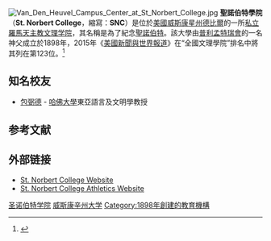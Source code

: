 {{Distinguish2|澳大利亞珀斯的[[聖諾伯特學院_(珀斯)|同名高中]]}}
{{Infobox university
|image = St Norbert College viewed from the corner of Treasure Rd and Centre St.jpg
|logo = 
|name = 圣诺伯特学院<br>St. Norbert College
|established = 1898
|type =[[私立大學|私立]][[美國文理學院|文理學院]]
|affiliation = [[羅馬天主教|羅馬天主教]][[普利孟特瑞會|普利孟特瑞會]]
|president = Thomas Kunkel
|motto = ''Docere Verbo et Exemplo''（ To teach by word and example）
|endowment = US $8510萬
|city = [[德比爾|德比爾]]
|state=[[威斯康星州|威斯康星州]]
|country={{USA}}
|undergrad = 2,160
|postgrad = 62
|faculty = 109（全職）；70（兼職）
|campus = 郊區，{{convert|93|acre|ha}}
|colors = 綠色和金色
|nickname = Green Knights
|athletics = [[NCAA|NCAA]] Division III – [[Midwest_Conference|Midwest Conference]]
|affiliations = [[Association_of_Catholic_Colleges_and_Universities|ACCU]]<ref>[http://www.accunet.org/files/public/~ACCU%20Members%20List(1).pdf ACCU Member Institutions] {{webarchive|url=https://web.archive.org/web/20140714191013/http://www.accunet.org/files/public/~ACCU%20Members%20List%281%29.pdf |date=2014-07-14 }}</ref><br>[[Wisconsin_Association_of_Independent_Colleges_and_Universities|WAICU]]<br>[[Council_of_Independent_Colleges|CIC]]
|website= http://www.snc.edu/
}}
[[File:Van_Den_Heuvel_Campus_Center_at_St_Norbert_College.jpg|thumb]]
'''聖諾伯特學院'''（'''St. Norbert College'''，縮寫：'''SNC'''）是位於[[美國|美國]][[威斯康星州|威斯康星州]][[德比爾|德比爾]]的一所[[私立大学|私立]][[羅馬天主教|羅馬天主教]][[美国文理学院|文理学院]]，其名稱是為了紀念[[聖諾伯特|聖諾伯特]]。該大學由[[普利孟特瑞會|普利孟特瑞會]]的一名神父成立於1898年，2015年《[[美國新聞與世界報道|美國新聞與世界報道]]》在“全國文理學院”排名中將其列在第123位。<ref>{{cite web|title=St. Norbert College|url=http://colleges.usnews.rankingsandreviews.com/best-colleges/st-norbert-college-3892|publisher=U.S. News and World Report|accessdate=2015-03-08|archive-date=2017-02-20|archive-url=https://web.archive.org/web/20170220025528/http://colleges.usnews.rankingsandreviews.com/best-colleges/st-norbert-college-3892|dead-url=no}}</ref>

==知名校友==
*[[包弼德|包弼德]] - [[哈佛大學|哈佛大學]]東亞語言及文明學教授

==参考文献==
{{Reflist}}

==外部链接==
{{Commons category|St. Norbert College}}
* [http://www.snc.edu/ St. Norbert College Website] {{Wayback|url=http://www.snc.edu/ |date=20210506230512 }}
* [http://www.snc.edu/athletics/ St. Norbert College Athletics Website] {{Wayback|url=http://www.snc.edu/athletics/ |date=20201108045515 }}

{{威斯康星州的學院和大學}}
[[Category:圣诺伯特学院|]]
[[Category:威斯康辛州大学|]]
[[Category:1898年創建的教育機構|Category:1898年創建的教育機構]]